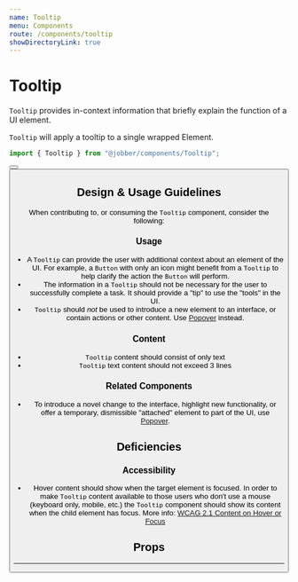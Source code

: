```yaml
---
name: Tooltip
menu: Components
route: /components/tooltip
showDirectoryLink: true
---
```



# Tooltip

`Tooltip` provides in-context information that briefly explain the function of a
UI element.

`Tooltip` will apply a tooltip to a single wrapped Element.

```ts
import { Tooltip } from "@jobber/components/Tooltip";
```

<Playground>
  <Tooltip message="'tis a button">
    <Button label="Hover On Me" />
  </Tooltip>
  <Tooltip message="'tis also a button">
    <Button label="Hover On Me Too" />
  </Tooltip>
</Playground>

## Design & Usage Guidelines

When contributing to, or consuming the `Tooltip` component, consider the
following:

### Usage

- A `Tooltip` can provide the user with additional context about an element of
  the UI. For example, a `Button` with only an icon might benefit from a
  `Tooltip` to help clarify the action the `Button` will perform.
- The information in a `Tooltip` should not be necessary for the user to
  successfully complete a task. It should provide a "tip" to use the "tools" in
  the UI.
- `Tooltip` should _not_ be used to introduce a new element to an interface, or
  contain actions or other content. Use
  [Popover](https://atlantis.getjobber.com/components/popover) instead.

### Content

- `Tooltip` content should consist of only text
- `Tooltip` text content should not exceed 3 lines

### Related Components

- To introduce a novel change to the interface, highlight new functionality, or
  offer a temporary, dismissible "attached" element to part of the UI, use
  [Popover](https://atlantis.getjobber.com/components/popover).

## Deficiencies

### Accessibility

- Hover content should show when the target element is focused. In order to make
  `Tooltip` content available to those users who don't use a mouse (keyboard
  only, mobile, etc.) the `Tooltip` component should show its content when the
  child element has focus. More info:
  [WCAG 2.1 Content on Hover or Focus](https://www.w3.org/TR/WCAG21/#content-on-hover-or-focus)

## Props

<Props of={Tooltip} />

---
